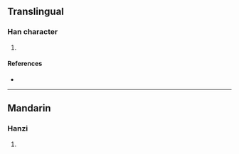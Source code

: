 {{character info/new}}
==Translingual==

===Han character===
{{Han char|rn=85|rad=水|as=11|sn=14|four=|canj=EYCB,XEYCB|ids=⿰氵商}}

# {{defn|Han|sort=水11}}

====References====
* {{Han ref|kx=0644.020|dkj=18083|dj=1051.150|hdz=31729.010|uh=6EF3|ud=28403}}

----

==Mandarin==

===Hanzi===
{{cmn-hanzi|pin=[[shāng]] ([[shang1]])|wg=shang<sup>1</sup>}}

# {{defn|lang=cmn|sort=水11}}